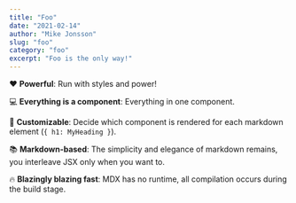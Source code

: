 ```yaml
---
title: "Foo"
date: "2021-02-14"
author: "Mike Jonsson"
slug: "foo"
category: "foo"
excerpt: "Foo is the only way!"
---
```


❤️ **Powerful**: Run with styles and power!

💻 **Everything is a component**: Everything in one component.

🔧 **Customizable**: Decide which component is rendered for each markdown
element (`{ h1: MyHeading }`).

📚 **Markdown-based**: The simplicity and elegance of markdown remains,
you interleave JSX only when you want to.

🔥 **Blazingly blazing fast**: MDX has no runtime, all compilation occurs
during the build stage.
